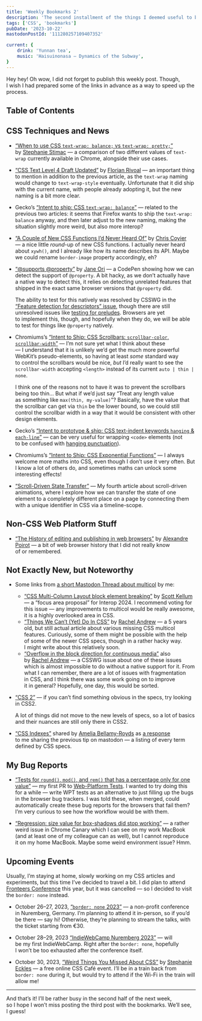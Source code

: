 ```yaml
---
title: 'Weekly Bookmarks 2'
description: 'The second installment of the things I deemed useful to bookmark in my blog.'
tags: ['CSS', 'bookmarks']
pubDate: '2023-10-22'
mastodonPostId: '111280257109407352'

current: {
	drink: 'Yunnan tea',
	music: 'Haisuinonasa — Dynamics of the Subway',
}
---
```


Hey hey! Oh wow, I did not forget to publish this weekly post. Though, I wish I had prepared some of the links in advance as a way to speed up the process.

## Table of Contents

## CSS Techniques and News

- [“When to use CSS `text-wrap: balance;` vs `text-wrap: pretty;`”](https://blog.stephaniestimac.com/posts/2023/10/css-text-wrap/) by [Stephanie Stimac](https://stephaniestimac.com/) — a comparison of two different values of `text-wrap` currently available in Chrome, alongside their use cases.

- [“CSS Text Level 4 Draft Updated”](https://www.w3.org/blog/CSS/2023/10/20/css-text-level-4-draft-updated/) by [Florian Rivoal](https://florian.rivoal.net/) — an important thing to mention in addition to the previous article, as the `text-wrap` naming would change to `text-wrap-style` eventually. Unfortunate that it did ship with the current name, with people already adopting it, but the new naming is a bit more clear.

- Gecko’s [“Intent to ship: CSS `text-wrap: balance`”](https://groups.google.com/a/mozilla.org/g/dev-platform/c/uAscf5sfEdc/m/0EQcFYqxAAAJ) — related to the previous two articles: it seems that Firefox wants to ship the `text-wrap: balance` anyway, and then later adjust to the new naming, making the situation slightly more weird, but also more interop?

- [“A Couple of New CSS Functions I’d Never Heard Of”](https://chriscoyier.net/2023/10/17/a-couple-of-new-css-functions-id-never-heard-of/) by [Chris Coyier](https://chriscoyier.net/) — a nice little _round_-up of new CSS functions. I actually never heard about `xywh()`, and I already like how its name describes its API. Maybe we could rename `border-image` property accordingly, eh?

- [“@supports @property”](https://codepen.io/propjockey/pen/OJdJmya?editors=1100) by [Jane Ori](http://propjockey.io/) — a CodePen showing how we can detect the support of `@property`. A bit hacky, as we don’t actually have a native way to detect this, it relies on detecting unrelated features that shipped in the exact same browser versions that `@property` did.

    The ability to test for this natively was resolved by CSSWG in the [“Feature detection for descriptors” issue](https://github.com/w3c/csswg-drafts/issues/2463#issuecomment-1016720310), though there are still unresolved issues like [testing for preludes](https://github.com/w3c/csswg-drafts/issues/6966). Browsers are yet to implement this, though, and hopefully when they do, we will be able to test for things like `@property` natively.

- Chromiums’s [“Intent to Ship: CSS Scrollbars: `scrollbar-color`, `scrollbar-width`”](https://groups.google.com/a/chromium.org/g/blink-dev/c/PkEsMirl2zE/m/ArphSa39AAAJ) — I’m not sure yet what I think about these — I understand that it is unlikely we’d get the much more powerful WebKit’s pseudo-elements, so having at least _some_ standard way to control the scrollbars would be nice, _but_ I’d really want to see the `scrollbar-width` accepting `<length>` instead of its current `auto | thin | none`.

    I think one of the reasons not to have it was to prevent the scrollbars being too thin… But what if we’d just say “Treat any length value as something like `max(thin, my-value)`”? Basically, have the value that the scrollbar can get via `thin` be the lower bound, so we could still control the scrollbar width in a way that it would be consistent with other design elements.

- Gecko’s [“Intent to prototype & ship: CSS text-indent keywords `hanging` & `each-line`”](https://groups.google.com/a/mozilla.org/g/dev-platform/c/z6PaiICBCRg/m/w171E3_DAAAJ) — can be very useful for wrapping `<code>` elements (not to be confused with [hanging punctuation](https://drafts.csswg.org/css-text/#hanging-punctuation-property)).

- Chromiums’s [“Intent to Ship: CSS Exponential Functions”](https://groups.google.com/a/chromium.org/g/blink-dev/c/oAu01pBscs8/m/JUaPY3KwAQAJ) — I always welcome more maths into CSS, even though I don’t use it very often. But I know a lot of others do, and sometimes maths can unlock some interesting effects!

- [“Scroll-Driven State Transfer”](https://kizu.dev/scroll-driven-state-transfer/) — My fourth article about scroll-driven animations, where I explore how we can transfer the state of one element to a completely different place on a page by connecting them with a unique identifier in CSS via a timeline-scope.

## Non-CSS Web Platform Stuff

- [“The History of editing and publishing in web browsers”](https://techno-barje.fr/post/2023/10/20/history-of-edition-and-publishing-in-web-browsers/) by [Alexandre Poirot](https://techno-barje.fr/) — a bit of web browser history that I did not really know of or remembered.

## Not Exactly New, but Noteworthy

- Some links from [a short Mastodon Thread about multicol](https://front-end.social/@kizu/111258253160862526) by me:

    - [“CSS Multi-Column Layout block element breaking”](https://github.com/web-platform-tests/interop/issues/520) by [Scott Kellum](https://scottkellum.com/) — a “focus area proposal” for Interop 2024. I recommend voting for this issue — any improvements to multicol would be really awesome, it is a highly overlooked area in CSS.
    - [“Things We Can’t (Yet) Do In CSS”](https://www.smashingmagazine.com/2019/11/css-things-cant-yet-do/) by [Rachel Andrew](https://rachelandrew.co.uk/) — a 5 years old, but still actual article about various missing CSS multicol features. Curiously, some of them might be possible with the help of some of the newer CSS specs, though in a rather hacky way. I might write about this relatively soon.
    - [“Overflow in the block direction for continuous media”](https://github.com/w3c/csswg-drafts/issues/2923) also by [Rachel Andrew](https://rachelandrew.co.uk/) — a CSSWG issue about one of these issues which is almost impossible to do without a native support for it. From what I can remember, there are a lot of issues with fragmentation in CSS, and I think there was some work going on to improve it in general? Hopefully, one day, this would be sorted.

- [“CSS 2”](https://drafts.csswg.org/css2/) — if you can’t find something obvious in the specs, try looking in CSS2.

    A lot of things did not move to the new levels of specs, so a lot of basics and their nuances are still only there in CSS2.

- [“CSS Indexes”](https://drafts.csswg.org/indexes/) shared by [Amelia Bellamy-Royds](https://github.com/AmeliaBR/) as [a response](https://front-end.social/@AmeliaBR/111251112262899307) to me sharing the previous tip on mastodon — a listing of every term defined by CSS specs.

## My Bug Reports

- [“Tests for `round()`, `mod()`, and `rem()` that has a percentage only for one value”](https://github.com/web-platform-tests/wpt/pull/42676) — my first PR to [Web-Platform Tests](https://web-platform-tests.org/). I wanted to try doing this for a while — write WPT tests as an alternative to just filling up the bugs in the browser bug trackers. I was told these, when merged, could automatically create these bug reports for the browsers that fail them? I’m very curious to see how the workflow would be with them.

- [“Regression: size value for box-shadows did stop working”](https://bugs.chromium.org/p/chromium/issues/detail?id=1493339) — a rather weird issue in Chrome Canary which I can see on my work MacBook (and at least one of my colleague can as well), but I cannot reproduce it on my home MacBook. Maybe some weird environment issue? Hmm.

## Upcoming Events

Usually, I’m staying at home, slowly working on my CSS articles and experiments, but this time I’ve decided to travel a bit. I did plan to attend [Fronteers Conference](https://fronteersconf.org/) this year, but it was cancelled — so I decided to visit the `border: none` instead.

- October 26–27, 2023, [“`border: none` 2023”](https://border-none.net/2023/) — a non-profit conference in Nuremberg, Germany. I’m planning to attend it in-person, so if you’d be there — say hi! Otherwise, they’re planning to stream the talks, with the ticket starting from €30.

- October 28–29, 2023 [“IndieWebCamp Nuremberg 2023”](https://indieweb.org/2023/Nuremberg) — will be my first IndieWebCamp. Right after the `border: none`, hopefully I won’t be too exhausted after the conference itself.

- October 30, 2023, [“Weird Things You Missed About CSS”](https://www.meetup.com/css-cafe/events/296354512/) by [Stephanie Eckles](https://thinkdobecreate.com/) — a free online CSS Café event. I’ll be in a train back from `border: none` during it, but would try to attend if the Wi-Fi in the train will allow me!

- - -

And that’s it! I’ll be rather busy in the second half of the next week, so I hope I won’t miss posting the third post with the bookmarks. We’ll see, I guess!
